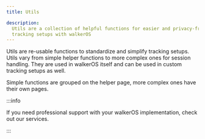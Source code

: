 ```yaml
---
title: Utils

description:
  Utils are a collection of helpful functions for easier and privacy-friendly
  tracking setups with walkerOS
---
```



<PackageLink github="packages/utils" npm="@walkerOS/utils" />

Utils are re-usable functions to standardize and simplify tracking setups. Utils
vary from simple&nbsp;<Link to="/docs/utils/helper">helper</Link> functions to
more complex ones for&nbsp;<Link to="/docs/utils/session">session
handling</Link>. They are used in walkerOS itself and can be used in custom
tracking setups as well.

Simple functions are grouped on
the&nbsp;<Link to="/docs/utils/helper">helper</Link> page, more complex ones
have their own pages.

<DocCardList />

:::info

If you need professional support with your walkerOS implementation, check out
our&nbsp;<Link to="/services">services</Link>.

:::

